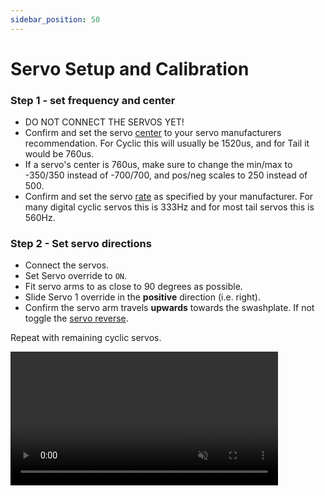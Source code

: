 ```yaml
---
sidebar_position: 50
---
```



# Servo Setup and Calibration

### Step 1 - set frequency and center

* DO NOT CONNECT THE SERVOS YET!
* Confirm and set the servo [center](../configurator/tabs/servos.mdx#center) to your servo manufacturers recommendation. For Cyclic this will usually be 1520us, and for Tail it would be 760us.
* If a servo's center is 760us, make sure to change the min/max to -350/350 instead of -700/700, and pos/neg scales to 250 instead of 500.
* Confirm and set the servo [rate](../configurator/tabs/servos.mdx#rate) as specified by your manufacturer. For many digital cyclic servos this is 333Hz and for most tail servos this is 560Hz.

### Step 2 - Set servo directions

* Connect the servos.
* Set Servo override to `ON`.
* Fit servo arms to as close to 90 degrees as possible.
* Slide Servo 1 override in the **positive** direction (i.e. right).
* Confirm the servo arm travels **upwards** towards the swashplate. If not toggle the [servo reverse](../configurator/tabs/servos.mdx#reverse).

Repeat with remaining cyclic servos.

<video src={ServoSetup} controls playsInline muted width="85%" />

### Step 3 - set arms at 90 degrees

* Set each of the override sliders to 0 degrees.
* Adjust [center](../configurator/tabs/servos.mdx#center) to level the servo arm (0° or 90° depending on servo installation orientation). One quick way is to slide the override bar and copy the output value from the blue bar into the [center](../configurator/tabs/servos.mdx#center) and press save. Make sure to reset the override to see the correct effect.

Repeat with remaining cyclic servos.

![Servo Tab](../setup/img/servos-centre.png)

### Step 5 - calibrate range (Optional - recommended)

The purpose of servo calibration is so the FC is able to more accurately control its mechanical movements. Not all servos are the same. Sometimes identical servos can have several degrees of difference for the same output. Calibrating the servos can enable each servo to move by the same amount when commanded.\
Calibration is also required if using the Geometric Correction function.

* Set the override to a positive value (e.g. 30°)
* measure the current servo arm angle and increase or decrease the [Scale Pos](../configurator/tabs/servos.mdx#scale-neg-and-scale-pos) until the servo arm angle matches the override angle.

![Servo Tab](../setup/img/servo-5.png)

### Step 4 - set final limits (Usually Not Required)

With the servos installed in the helicopter, adjust [Min/Max](../configurator/tabs/servos.mdx#min-and-max)  so that the arm & ball won't hit anything in the heli frame (servo override @ 80° / -80°).

Repeat with remaining cyclic/tail servos.
